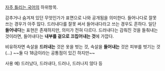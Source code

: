 [[자주 틀리는 국어]]의 하위항목.

감추거나 숨겨져 있던 무엇인가가 표면으로 나와 공개됨을 의미한다. 들어나다로 잘못 쓰는 경우가 아주 많다. 드러내다를 잘못 써서 들어내다라고 쓰는 경우도 흔하다. 일단 '''들어내다'''는 표현은 존재하지만, 의미가 전혀 다르다. 드러내다는 감춰진 것을 들춰내는 것이라면, 들어내다는 '''내부를 겉으로 끄집어내는 것'''에 가깝다.

비유하자면 속살을 '''드러내는''' 것은 옷을 벗는 것, 속살을 '''들어내는''' 것은 피부를 벗기는 것(…) ~~둘 다 18금이라는 공통점이 있긴 하지만~~

사용 예) 드러났다, 드러내다, 드러나, 드러나지 않다 등 
